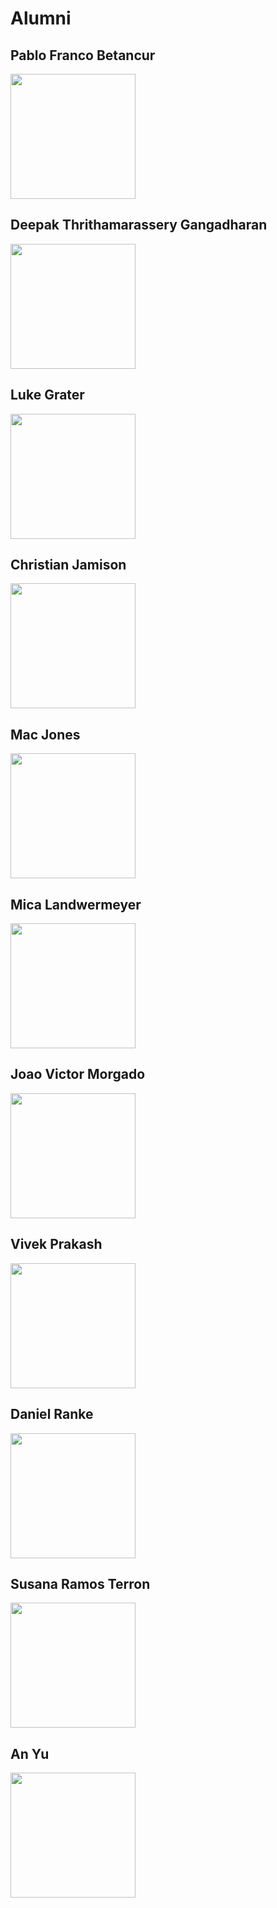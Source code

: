 
# Alumni


## Pablo Franco Betancur

<img src={pabloImage} width="200"/>

## Deepak Thrithamarassery Gangadharan

<img src={deepakImage} width="200"/>

## Luke Grater

<img src={lukeImage} width="200"/>

## Christian Jamison

<img src={christianImage} width="200"/>

## Mac Jones

<img src={macImage} width="200"/>

## Mica Landwermeyer

<img src={micaImage} width="200"/>

## Joao Victor Morgado

<img src={joaoImage} width="200"/>

## Vivek Prakash

<img src={vivekImage} width="200"/>

## Daniel Ranke

<img src={danielImage} width="200"/>

## Susana Ramos Terron

<img src={susanaImage} width="200"/>

## An Yu

<img src={anImage} width="200"/>